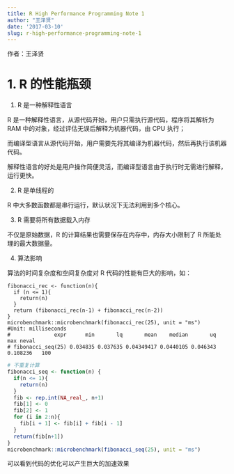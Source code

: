 ```yaml
---
title: R High Performance Programming Note 1
author: "王泽贤"
date: '2017-03-10'
slug: r-high-performance-programming-note-1
---
```


作者：王泽贤

# 1. R 的性能瓶颈

1. R 是一种解释性语言

R 是一种解释性语言，从源代码开始，用户只需执行源代码，程序将其解析为 RAM 中的对象，经过评估无误后解释为机器代码，由 CPU 执行；

而编译型语言从源代码开始，用户需要先将其编译为机器代码，然后再执行该机器代码。

解释性语言的好处是用户操作简便灵活，而编译型语言由于执行时无需进行解释，运行更快。

2. R 是单线程的

R 中大多数函数都是串行运行，默认状况下无法利用到多个核心。

3. R 需要将所有数据载入内存

不仅是原始数据，R 的计算结果也需要保存在内存中，内存大小限制了 R 所能处理的最大数据量。

4. 算法影响

算法的时间复杂度和空间复杂度对 R 代码的性能有巨大的影响，如：

```
fibonacci_rec <- function(n){
  if (n <= 1){
    return(n)
  }
  return (fibonacci_rec(n-1) + fibonacci_rec(n-2))
}
microbenchmark::microbenchmark(fibonacci_rec(25), unit = "ms")
#Unit: milliseconds
#              expr      min       lq       mean    median       uq      max neval
# fibonacci_seq(25) 0.034835 0.037635 0.04349417 0.0440105 0.046343 0.108236   100
```

```r
# 不重复计算
fibonacci_seq <- function(n) {
  if(n <= 1){
    return(n)
  }
  fib <- rep.int(NA_real_, n+1)
  fib[1] <- 0
  fib[2] <- 1
  for (i in 2:n){
    fib[i + 1] <- fib[i] + fib[i - 1]
  }
  return(fib[n+1])
}
microbenchmark::microbenchmark(fibonacci_seq(25), unit = "ms")
```

可以看到代码的优化可以产生巨大的加速效果
